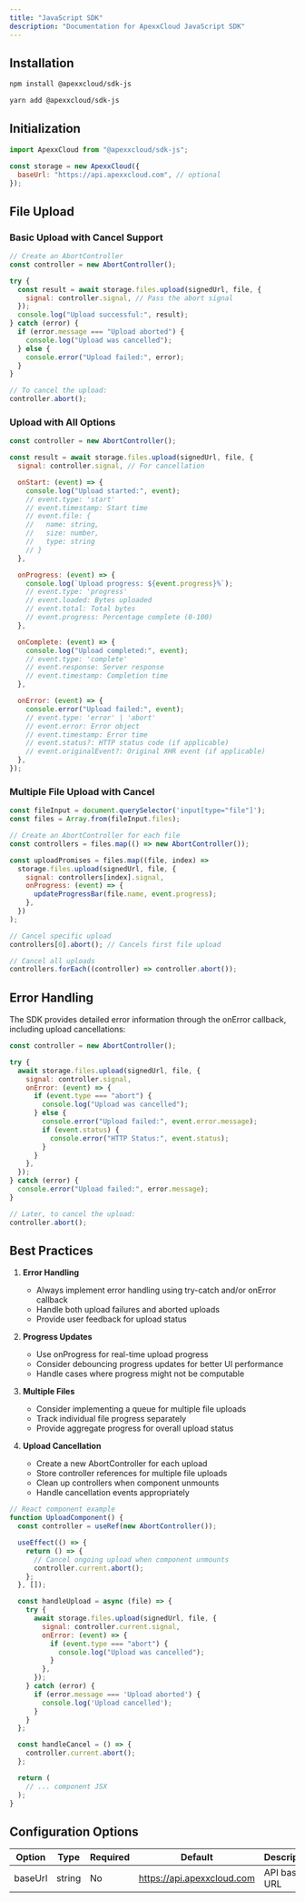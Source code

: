 ```yaml
---
title: "JavaScript SDK"
description: "Documentation for ApexxCloud JavaScript SDK"
---
```


## Installation

<CodeGroup>

```bash npm
npm install @apexxcloud/sdk-js
```

```bash yarn
yarn add @apexxcloud/sdk-js
```

</CodeGroup>

## Initialization

```javascript
import ApexxCloud from "@apexxcloud/sdk-js";

const storage = new ApexxCloud({
  baseUrl: "https://api.apexxcloud.com", // optional
});
```

## File Upload

### Basic Upload with Cancel Support

```javascript
// Create an AbortController
const controller = new AbortController();

try {
  const result = await storage.files.upload(signedUrl, file, {
    signal: controller.signal, // Pass the abort signal
  });
  console.log("Upload successful:", result);
} catch (error) {
  if (error.message === "Upload aborted") {
    console.log("Upload was cancelled");
  } else {
    console.error("Upload failed:", error);
  }
}

// To cancel the upload:
controller.abort();
```

### Upload with All Options

```javascript
const controller = new AbortController();

const result = await storage.files.upload(signedUrl, file, {
  signal: controller.signal, // For cancellation

  onStart: (event) => {
    console.log("Upload started:", event);
    // event.type: 'start'
    // event.timestamp: Start time
    // event.file: {
    //   name: string,
    //   size: number,
    //   type: string
    // }
  },

  onProgress: (event) => {
    console.log(`Upload progress: ${event.progress}%`);
    // event.type: 'progress'
    // event.loaded: Bytes uploaded
    // event.total: Total bytes
    // event.progress: Percentage complete (0-100)
  },

  onComplete: (event) => {
    console.log("Upload completed:", event);
    // event.type: 'complete'
    // event.response: Server response
    // event.timestamp: Completion time
  },

  onError: (event) => {
    console.error("Upload failed:", event);
    // event.type: 'error' | 'abort'
    // event.error: Error object
    // event.timestamp: Error time
    // event.status?: HTTP status code (if applicable)
    // event.originalEvent?: Original XHR event (if applicable)
  },
});
```

### Multiple File Upload with Cancel

```javascript
const fileInput = document.querySelector('input[type="file"]');
const files = Array.from(fileInput.files);

// Create an AbortController for each file
const controllers = files.map(() => new AbortController());

const uploadPromises = files.map((file, index) =>
  storage.files.upload(signedUrl, file, {
    signal: controllers[index].signal,
    onProgress: (event) => {
      updateProgressBar(file.name, event.progress);
    },
  })
);

// Cancel specific upload
controllers[0].abort(); // Cancels first file upload

// Cancel all uploads
controllers.forEach((controller) => controller.abort());
```

## Error Handling

The SDK provides detailed error information through the onError callback, including upload cancellations:

```javascript
const controller = new AbortController();

try {
  await storage.files.upload(signedUrl, file, {
    signal: controller.signal,
    onError: (event) => {
      if (event.type === "abort") {
        console.log("Upload was cancelled");
      } else {
        console.error("Upload failed:", event.error.message);
        if (event.status) {
          console.error("HTTP Status:", event.status);
        }
      }
    },
  });
} catch (error) {
  console.error("Upload failed:", error.message);
}

// Later, to cancel the upload:
controller.abort();
```

## Best Practices

1. **Error Handling**

   - Always implement error handling using try-catch and/or onError callback
   - Handle both upload failures and aborted uploads
   - Provide user feedback for upload status

2. **Progress Updates**

   - Use onProgress for real-time upload progress
   - Consider debouncing progress updates for better UI performance
   - Handle cases where progress might not be computable

3. **Multiple Files**

   - Consider implementing a queue for multiple file uploads
   - Track individual file progress separately
   - Provide aggregate progress for overall upload status

4. **Upload Cancellation**
   - Create a new AbortController for each upload
   - Store controller references for multiple file uploads
   - Clean up controllers when component unmounts
   - Handle cancellation events appropriately

```javascript
// React component example
function UploadComponent() {
  const controller = useRef(new AbortController());

  useEffect(() => {
    return () => {
      // Cancel ongoing upload when component unmounts
      controller.current.abort();
    };
  }, []);

  const handleUpload = async (file) => {
    try {
      await storage.files.upload(signedUrl, file, {
        signal: controller.current.signal,
        onError: (event) => {
          if (event.type === "abort") {
            console.log("Upload was cancelled");
          }
        },
      });
    } catch (error) {
      if (error.message === 'Upload aborted') {
        console.log('Upload cancelled');
      }
    }
  };

  const handleCancel = () => {
    controller.current.abort();
  };

  return (
    // ... component JSX
  );
}
```

## Configuration Options

| Option  | Type   | Required | Default                    | Description  |
| ------- | ------ | -------- | -------------------------- | ------------ |
| baseUrl | string | No       | https://api.apexxcloud.com | API base URL |
